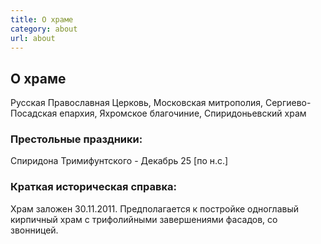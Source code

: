 ```yaml
---
title: О храме
category: about
url: about
---
```


## О храме
Русская Православная Церковь, Московская митрополия, Сергиево-Посадская епархия, Яхромское благочиние, Спиридоньевский храм

### Престольные праздники:
Спиридона Тримифунтского - Декабрь 25 [по н.с.]

### Краткая историческая справка:
Храм заложен 30.11.2011. Предполагается к постройке одноглавый кирпичный храм с трифолийными завершениями фасадов, со звонницей.